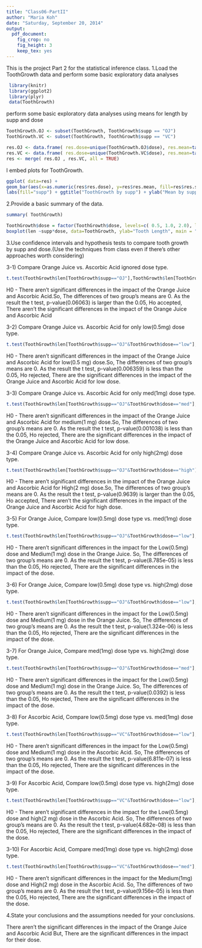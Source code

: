 ```yaml
---
title: "Class06-PartII"
author: "Maria Koh"
date: "Saturday, September 20, 2014"
output:
  pdf_document:
    fig_crop: no
    fig_height: 3
    keep_tex: yes
---
```

This is the project Part 2 for the statistical inference class. 
1.Load the ToothGrowth data and perform some basic exploratory data analyses 
```r
 library(knitr)
 library(ggplot2)
 library(plyr)
 data(ToothGrowth)
```
perform some basic exploratory data analyses using means for length by supp and dose
```r
ToothGrowth.OJ <- subset(ToothGrowth, ToothGrowth$supp == "OJ")
ToothGrowth.VC <- subset(ToothGrowth, ToothGrowth$supp == "VC")  

res.OJ <- data.frame( res.dose=unique(ToothGrowth.OJ$dose), res.mean=tapply(ToothGrowth.OJ$len, ToothGrowth.OJ$dose, mean) , res.supp="OJ")
res.VC <- data.frame( res.dose=unique(ToothGrowth.VC$dose), res.mean=tapply(ToothGrowth.VC$len, ToothGrowth.VC$dose, mean) , res.supp="VC")
res <- merge( res.OJ , res.VC, all = TRUE)
```
I embed plots for  ToothGrowth.
```r
ggplot( data=res) +
geom_bar(aes(x=as.numeric(res$res.dose), y=res$res.mean, fill=res$res.supp), stat="identity", position="dodge") +
labs(fill="supp") + ggtitle("ToothGrowth by supp") + ylab("Mean by supp") + xlab("dose")
```
2.Provide a basic summary of the data.
```r
summary( ToothGrowth)

ToothGrowth$dose = factor(ToothGrowth$dose, levels=c( 0.5, 1.0, 2.0), labels = c("low", "med", "high"))
boxplot(len ~supp*dose, data=ToothGrowth, ylab="Tooth Length", main = "boxplots")
```
3.Use confidence intervals and hypothesis tests to compare tooth growth by supp and dose.(Use the techniques from class even if there's other approaches worth considering)

3-1) Compare Orange Juice vs. Ascorbic Acid ignored dose type. 
```r
t.test(ToothGrowth$len[ToothGrowth$supp=="OJ"],ToothGrowth$len[ToothGrowth$supp=="VC"])
```
  H0 - There aren't significant differences in the impact of the Orange Juice and Ascorbic  Acid.So, The differences of  two group's means are 0. 
  As the result the t test, 
  p-value(0.06063) is larger than the 0.05, Ho accepted, There aren't the significant differences in the impact of the Orange Juice and Ascorbic Acid

3-2) Compare Orange Juice vs. Ascorbic Acid for only low(0.5mg) dose type.
```r
t.test(ToothGrowth$len[ToothGrowth$supp=="OJ"&ToothGrowth$dose=="low"],ToothGrowth$len[ToothGrowth$supp=="VC"&ToothGrowth$dose=="low"])
```
  H0 - There aren't significant differences in the impact of the Orange Juice and Ascorbic Acid for low(0.5 mg)  dose.So, The differences of  two group's means are 0. 
  As the result the t test, 
  p-value(0.006359) is less than the 0.05, Ho rejected, There are the significant differences in the impact of the Orange Juice and Ascorbic Acid for low dose.

3-3) Compare Orange Juice vs. Ascorbic Acid for only med(1mg) dose type.
```r
t.test(ToothGrowth$len[ToothGrowth$supp=="OJ"&ToothGrowth$dose=="med"],ToothGrowth$len[ToothGrowth$supp=="VC"&ToothGrowth$dose=="med"])
```
  H0 - There aren't significant differences in the impact of the Orange Juice and Ascorbic Acid for medium(1 mg) dose.So, The differences of  two group's means are 0. 
  As the result the t test, 
  p-value(0.001038) is less than the 0.05, Ho rejected, There are the significant differences in the impact of the Orange Juice and Ascorbic Acid for low dose.

3-4) Compare Orange Juice vs. Ascorbic Acid for only high(2mg) dose type.
```r
t.test(ToothGrowth$len[ToothGrowth$supp=="OJ"&ToothGrowth$dose=="high"],ToothGrowth$len[ToothGrowth$supp=="VC"&ToothGrowth$dose=="high"])
```
  H0 - There aren't significant differences in the impact of the Orange Juice and Ascorbic Acid for High(2 mg) dose.So, The differences of  two group's means are 0. 
  As the result the t test, 
  p-value(0.9639) is larger than the 0.05, Ho accepted, There aren't the significant differences in the impact of the Orange Juice and Ascorbic Acid for high dose.

3-5) For Orange Juice, Compare low(0.5mg) dose type vs. med(1mg) dose type.
```r
t.test(ToothGrowth$len[ToothGrowth$supp=="OJ"&ToothGrowth$dose=="low"],ToothGrowth$len[ToothGrowth$supp=="OJ"&ToothGrowth$dose=="med"])
```
  H0 - There aren't significant differences in the impact for the Low(0.5mg) dose and Medium(1 mg) dose in the Orange Juice. So, The differences of  two group's means are 0. 
  As the result the t test, 
  p-value(8.785e-05) is less than the 0.05, Ho rejected, There are the significant differences in the impact of the dose.

3-6) For Orange Juice, Compare low(0.5mg) dose type vs. high(2mg) dose type.
```r
t.test(ToothGrowth$len[ToothGrowth$supp=="OJ"&ToothGrowth$dose=="low"],ToothGrowth$len[ToothGrowth$supp=="OJ"&ToothGrowth$dose=="high"])
```
  H0 - There aren't significant differences in the impact for the Low(0.5mg) dose and Medium(1 mg) dose in the Orange Juice. So, The differences of  two group's means are 0. 
  As the result the t test, 
  p-value(1.324e-06) is less than the 0.05, Ho rejected, There are the significant differences in the impact of the dose.

3-7) For Orange Juice, Compare med(1mg) dose type vs. high(2mg) dose type.
```r
t.test(ToothGrowth$len[ToothGrowth$supp=="OJ"&ToothGrowth$dose=="med"],ToothGrowth$len[ToothGrowth$supp=="OJ"&ToothGrowth$dose=="high"])
```
  H0 - There aren't significant differences in the impact for the Low(0.5mg) dose and Medium(1 mg) dose in the Orange Juice. So, The differences of  two group's means are 0. 
  As the result the t test, 
  p-value(0.0392) is less than the 0.05, Ho rejected, There are the significant differences in the impact of the dose.

3-8) For Ascorbic Acid, Compare low(0.5mg) dose type vs. med(1mg) dose type.
```r
t.test(ToothGrowth$len[ToothGrowth$supp=="VC"&ToothGrowth$dose=="low"],ToothGrowth$len[ToothGrowth$supp=="VC"&ToothGrowth$dose=="med"])
```
  H0 - There aren't significant differences in the impact for the Low(0.5mg) dose and Medium(1 mg) dose in the Ascorbic Acid. So, The differences of  two group's means are 0. 
  As the result the t test, 
  p-value(6.811e-07) is less than the 0.05, Ho rejected, There are the significant differences in the impact of the dose.

3-9) For Ascorbic Acid, Compare low(0.5mg) dose type vs. high(2mg) dose type.
```r
t.test(ToothGrowth$len[ToothGrowth$supp=="VC"&ToothGrowth$dose=="low"],ToothGrowth$len[ToothGrowth$supp=="VC"&ToothGrowth$dose=="high"])
```
  H0 - There aren't significant differences in the impact for the Low(0.5mg) dose and high(2 mg) dose in the Ascorbic Acid. So, The differences of  two group's means are 0. 
  As the result the t test, 
  p-value(4.682e-08) is less than the 0.05, Ho rejected, There are the significant differences in the impact of the dose.

3-10) For Ascorbic Acid, Compare med(1mg) dose type vs. high(2mg) dose type.
```r
t.test(ToothGrowth$len[ToothGrowth$supp=="VC"&ToothGrowth$dose=="med"],ToothGrowth$len[ToothGrowth$supp=="VC"&ToothGrowth$dose=="high"])
```
  H0 - There aren't significant differences in the impact for the Medium(1mg) dose and High(2 mg) dose in the Ascorbic Acid. So, The differences of  two group's means are 0. 
  As the result the t test, 
  p-value(9.156e-05) is less than the 0.05, Ho rejected, There are the significant differences in the impact of the dose.

4.State your conclusions and the assumptions needed for your conclusions.

There aren't the significant differences in the impact of the Orange Juice and Ascorbic Acid
But, There are the significant differences in the impact for their dose.
